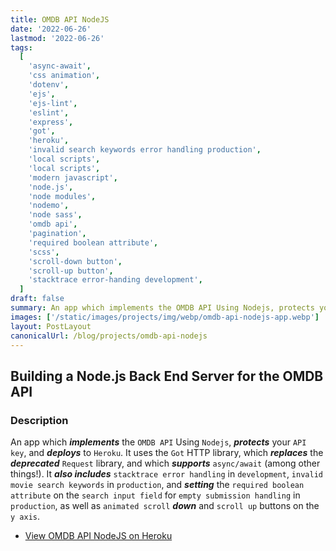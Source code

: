 ```yaml
---
title: OMDB API NodeJS
date: '2022-06-26'
lastmod: '2022-06-26'
tags:
  [
    'async-await',
    'css animation',
    'dotenv',
    'ejs',
    'ejs-lint',
    'eslint',
    'express',
    'got',
    'heroku',
    'invalid search keywords error handling production',
    'local scripts',
    'local scripts',
    'modern javascript',
    'node.js',
    'node modules',
    'nodemo',
    'node sass',
    'omdb api',
    'pagination',
    'required boolean attribute',
    'scss',
    'scroll-down button',
    'scroll-up button',
    'stacktrace error-handing development',
  ]
draft: false
summary: An app which implements the OMDB API Using Nodejs, protects your API key, and deploys to Heroku.
images: ['/static/images/projects/img/webp/omdb-api-nodejs-app.webp']
layout: PostLayout
canonicalUrl: /blog/projects/omdb-api-nodejs
---
```


## Building a Node.js Back End Server for the OMDB API

### Description

An app which **_implements_** the `OMDB API` Using `Nodejs`, **_protects_** your `API key`, and **_deploys_** to `Heroku`. It uses the `Got` HTTP library, which **_replaces_** the **_deprecated_** `Request` library, and which **_supports_** `async/await` (among other things!). It **_also includes_** `stacktrace error handling` in `development`, `invalid movie search keywords` in `production`, and **_setting_** the `required boolean attribute` on the `search input field` for `empty submission handling` in `production`, as well as `animated scroll` **_down_** and `scroll up` buttons on the `y axis`.

- [View OMDB API NodeJS on Heroku](https://omdb-api-nodejs.herokuapp.com/)
